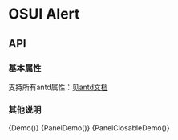 
<Meta title="Tabs" component={Demo} />

# OSUI Alert

## API

### 基本属性

支持所有antd属性：见[antd文档](https://ant.design/components/menu-cn/)

### 其他说明

<Preview>
  <Story name="Demo">
        {Demo()}
  </Story>
</Preview>

<Preview>
  <Story name="PanelDemo">
        {PanelDemo()}
        {PanelClosableDemo()}
  </Story>
</Preview>
